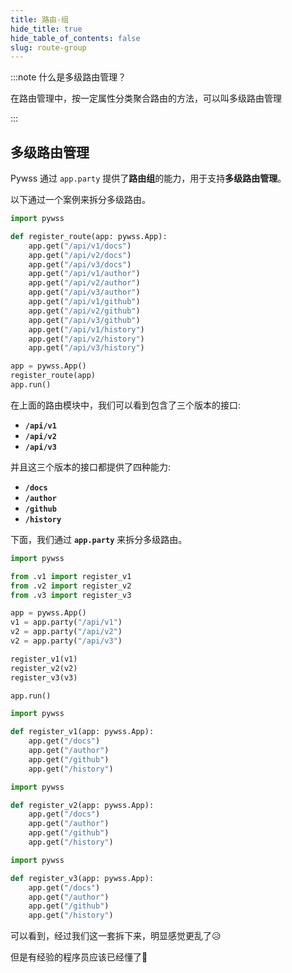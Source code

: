 ```yaml
---
title: 路由-组
hide_title: true
hide_table_of_contents: false
slug: route-group
---
```


:::note 什么是多级路由管理？

在路由管理中，按一定属性分类聚合路由的方法，可以叫多级路由管理

:::

## 多级路由管理

Pywss 通过 `app.party` 提供了**路由组**的能力，用于支持**多级路由管理**。

以下通过一个案例来拆分多级路由。

```python {4-15}
import pywss

def register_route(app: pywss.App):
    app.get("/api/v1/docs")
    app.get("/api/v2/docs")
    app.get("/api/v3/docs")
    app.get("/api/v1/author")
    app.get("/api/v2/author")
    app.get("/api/v3/author")
    app.get("/api/v1/github")
    app.get("/api/v2/github")
    app.get("/api/v3/github")
    app.get("/api/v1/history")
    app.get("/api/v2/history")
    app.get("/api/v3/history")

app = pywss.App()
register_route(app)
app.run()
```

在上面的路由模块中，我们可以看到包含了三个版本的接口:
- **`/api/v1`**
- **`/api/v2`**
- **`/api/v3`**

并且这三个版本的接口都提供了四种能力:
- **`/docs`**
- **`/author`**
- **`/github`**
- **`/history`**

下面，我们通过 **`app.party`** 来拆分多级路由。

<Tabs className="unique-tabs">
<TabItem value="main" label="main.py" default>

```python {8-10}
import pywss

from .v1 import register_v1
from .v2 import register_v2
from .v3 import register_v3

app = pywss.App()
v1 = app.party("/api/v1")
v2 = app.party("/api/v2")
v2 = app.party("/api/v3")

register_v1(v1)
register_v2(v2)
register_v3(v3)

app.run()
```

</TabItem>
<TabItem value="v1" label="v1.py">

```python
import pywss

def register_v1(app: pywss.App):
    app.get("/docs")
    app.get("/author")
    app.get("/github")
    app.get("/history")
```

</TabItem>
<TabItem value="v2" label="v2.py">

```python
import pywss

def register_v2(app: pywss.App):
    app.get("/docs")
    app.get("/author")
    app.get("/github")
    app.get("/history")
```

</TabItem>
<TabItem value="v3" label="v3.py">

```python
import pywss

def register_v3(app: pywss.App):
    app.get("/docs")
    app.get("/author")
    app.get("/github")
    app.get("/history")
```

</TabItem>
</Tabs>

可以看到，经过我们这一套拆下来，明显感觉更乱了😥

但是有经验的程序员应该已经懂了😤
